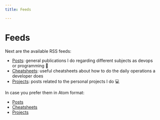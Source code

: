 ```yaml
---
title: Feeds

---
```


# Feeds

Next are the available RSS feeds:

* [Posts](./blog/rss.xml): general publications I do regarding different subjects as devops or programming 🙂
* [Cheatsheets](./cheatsheets/rss.xml): useful cheatsheets about how to do the daily operations a developer does
* [Projects](./projects/rss.xml): posts related to the personal projects I do 💻️

In case you prefer them in Atom format:

* [Posts](./blog/atom.xml) 
* [Cheatsheets](./cheatsheets/atom.xml) 
* [Projects](./projects/atom.xml) 